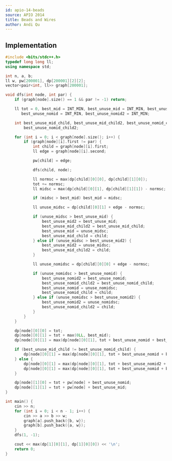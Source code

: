 ```yaml
---
id: apio-14-beads
source: APIO 2014
title: Beads and Wires
author: Andi Qu
---
```


<IncompleteSection />

## Implementation
```cpp
#include <bits/stdc++.h>
typedef long long ll;
using namespace std;

int n, a, b;
ll w, pw[200001], dp[200001][2][2];
vector<pair<int, ll>> graph[200001];

void dfs(int node, int par) {
	if (graph[node].size() == 1 && par != -1) return;

	ll tot = 0, best_mid = INT_MIN, best_unuse_mid = INT_MIN, best_unuse_mid2 = INT_MIN,
	   best_unuse_nomid = INT_MIN, best_unuse_nomid2 = INT_MIN;

	int best_unuse_mid_child, best_unuse_mid_child2, best_unuse_nomid_child,
		best_unuse_nomid_child2;

	for (int i = 0; i < graph[node].size(); i++) {
		if (graph[node][i].first != par) {
			int child = graph[node][i].first;
			ll edge = graph[node][i].second;

			pw[child] = edge;

			dfs(child, node);

			ll normsc = max(dp[child][0][0], dp[child][1][0]);
			tot += normsc;
			ll midsc = max(dp[child][0][1], dp[child][1][1]) - normsc;

			if (midsc > best_mid) best_mid = midsc;

			ll unuse_midsc = dp[child][0][1] + edge - normsc;

			if (unuse_midsc > best_unuse_mid) {
				best_unuse_mid2 = best_unuse_mid;
				best_unuse_mid_child2 = best_unuse_mid_child;
				best_unuse_mid = unuse_midsc;
				best_unuse_mid_child = child;
			} else if (unuse_midsc > best_unuse_mid2) {
				best_unuse_mid2 = unuse_midsc;
				best_unuse_mid_child2 = child;
			}

			ll unuse_nomidsc = dp[child][0][0] + edge - normsc;

			if (unuse_nomidsc > best_unuse_nomid) {
				best_unuse_nomid2 = best_unuse_nomid;
				best_unuse_nomid_child2 = best_unuse_nomid_child;
				best_unuse_nomid = unuse_nomidsc;
				best_unuse_nomid_child = child;
			} else if (unuse_nomidsc > best_unuse_nomid2) {
				best_unuse_nomid2 = unuse_nomidsc;
				best_unuse_nomid_child2 = child;
			}
		}
	}

	dp[node][0][0] = tot;
	dp[node][0][1] = tot + max(0LL, best_mid);
	dp[node][0][1] = max(dp[node][0][1], tot + best_unuse_nomid + best_unuse_nomid2);

	if (best_unuse_mid_child != best_unuse_nomid_child) {
		dp[node][0][1] = max(dp[node][0][1], tot + best_unuse_nomid + best_unuse_mid);
	} else {
		dp[node][0][1] = max(dp[node][0][1], tot + best_unuse_nomid2 + best_unuse_mid);
		dp[node][0][1] = max(dp[node][0][1], tot + best_unuse_nomid + best_unuse_mid2);
	}

	dp[node][1][0] = tot + pw[node] + best_unuse_nomid;
	dp[node][1][1] = tot + pw[node] + best_unuse_mid;
}

int main() {
	cin >> n;
	for (int i = 0; i < n - 1; i++) {
		cin >> a >> b >> w;
		graph[a].push_back({b, w});
		graph[b].push_back({a, w});
	}
	dfs(1, -1);

	cout << max(dp[1][0][1], dp[1][0][0]) << '\n';
	return 0;
}
```
